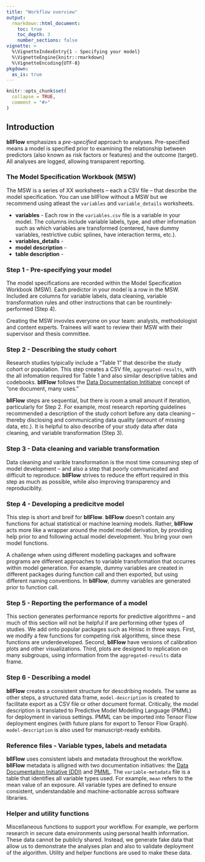 ```yaml
---
title: "Workflow overview"
output: 
  rmarkdown::html_document:
    toc: true 
    toc_depth: 3
    number_sections: false
vignette: >
  %\VignetteIndexEntry{1 - Specifying your model}
  %\VignetteEngine{knitr::rmarkdown}
  %\VignetteEncoding{UTF-8}
pkgdown:
  as_is: true
---
```


```r
knitr::opts_chunk$set(
  collapse = TRUE,
  comment = "#>"
)
```
## Introduction
**bllFlow** emphasizes a _pre-specified_ approach to analyses. Pre-specified means 
a model is specified prior to examining the relationship between predictors (also 
known as risk factors or features) and the outcome (target). All analyses are logged, 
allowing transparent reporting. 

### The Model Specification Workbook (MSW)
The MSW is a series of XX worksheets -- each a CSV file -- that describe the 
model specification. You can use bllFlow without a MSW but we recommend using 
atleast the `variables` and `variable_details` worksheets. 

- **variables** - Each row in the `variables.csv` file is a variable in your model. 
The columns include variable labels, type, and other information such as which 
variables are transformed (centered, have dummy variables, restrictive cubic 
splines, have interaction terms, etc.).
- **variables_details** - 
- **model description** - 
- **table description** - 

### Step 1 - Pre-specifying your model
The model specifications are recorded within the Model Specification Workbook 
(MSW). Each predictor in your model is a row in the MSW. Included are columns 
for variable labels, data cleaning, variable transformation rules and other 
instructions that can be rountinely-performed (Step 4).

Creating the MSW invovles everyone on your team: analysts, methodologist and
content experts. Trainees will want to review their MSW with their supervisor 
and thesis committee. 

### Step 2 - Describing the study cohort
Research studies tyipically include a "Table 1" that describe the study cohort 
or population. This step creates a CSV file, `aggregated-results`, with the all 
infomation required for Table 1 and also similar descriptive tables and 
codebooks. **bllFlow** follows the [Data Documentation Intitiatve](https://www.ddialliance.org) concept of "one document, many uses."

**bllFlow** steps are sequential, but there is room a small amount if iteration, 
particularly for Step 2. For example, most research reporting guidelines 
recommended a description of the study cohort before any data cleaning -- thereby 
disclosing and communicating data quality (amount of missing data, etc.). It is 
helpful to also describe of your study data after data cleaning, 
and variable transformation (Step 3).

### Step 3 - Data cleaning and variable transformation
Data cleaning and varible transformation is the most time consuming step of 
model development -- and also a step that poorly communicated and difficult 
to reproduce. **bllFlow** strives to reduce the effort required in this 
step as much as possible, while also improving transparency and reproduciblity. 

### Step 4 - Developing a predicitve model
This step is short and breif for **bllFlow**. **bllFlow**
 doesn't contain any functions for actual statistical or machine learning models.
 Rather, **bllFlow** acts more like a wrapper around the model model derivation, 
 by providing help prior to and following actual model development. You bring 
 your own model functions. 
 
 A challenge when using different modelling packages and software programs 
 are different approaches to variable transformation that occurres within model 
 generation. For example, dummy variables are created in different packages 
 during function call and then exported, but using different naming conventions. 
 In **bllFlow**, dummy variables are generated prior to function call.
 
### Step 5 - Reporting the performance of a model
This section generates performance reports for predictive 
algorithms -- and much of this section will not be helpful if are performing 
other types of studies. We add onto popular packages such as Hmisc in three ways. 
First, we modify a few functions for competing risk algorithms, since these 
functions are underdeveloped. Second, **bllFlow** have versions of calibration
 plots and other visualizations. Third, plots are designed to replication on 
 many subgroups, using information from the `aggregated-results` data frame.
 
### Step 6 - Describing a model
**bllFlow** creates a consistent structure for descdribing models. The same as 
other steps, a structured data frame, `model-description` is created to 
facilitate export as a CSV file or other document format. Critically, the model 
description is translated to Predictive Model Modelling Language (PMML) for 
deployment in various settings. PMML can be imported into Tensor Flow deployment 
engines (with future plans for export to Tensor Flow Graph). `model-description`
 is also used for manuscript-ready exhibits.
 
### Reference files - Variable types, labels and metadata
**bllFlow** uses consistent labels and metadata throughout the workflow. 
**bllFlow** metadata is alligned with two documentation initiatives: the 
[Data Documentaiton Initiative (DDI)](https://www.ddialliance.org) and 
[PMML](http://dmg.org). The `variable-metadata` file is a table that identifies 
all variable types used. For example, `mean`  refers to the mean value of an 
exposure. All variable types are defined to ensure consistent, understandable and machine-actionable across software libraries. 

### Helper and utility functions
Miscellaneous functions to support your workflow. For example, we perform 
research in secure data environments using personal health information. These 
data cannot be publicly shared. Instead, we generate fake data that allow us to 
demonstrate the analyses plan and also to validate deployment of the algorithm. 
Utility and helper functions are used to make these data. 